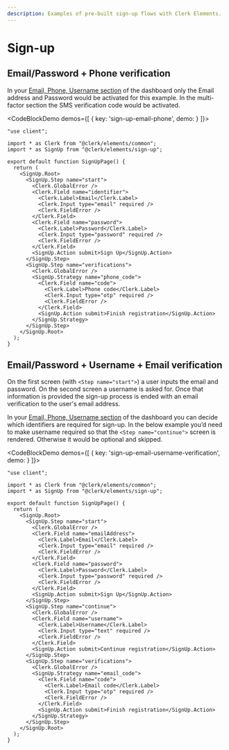```yaml
---
description: Examples of pre-built sign-up flows with Clerk Elements.
---
```


# Sign-up

## Email/Password + Phone verification

In your [Email, Phone, Username section](https://dashboard.clerk.com/last-active?path=user-authentication/email-phone-username) of the dashboard only the Email address and Password would be activated for this example. In the multi-factor section the SMS verification code would be activated.

<CodeBlockDemo demos={[
  {
    key: 'sign-up-email-phone',
    demo: <ElementsSignUpEmailPhone />
  }
]}>
```tsx {{ filename: '/app/sign-up/[[...sign-up]]/page.tsx', collapsible: true }}
"use client";

import * as Clerk from "@clerk/elements/common";
import * as SignUp from "@clerk/elements/sign-up";

export default function SignUpPage() {
  return (
    <SignUp.Root>
      <SignUp.Step name="start">
        <Clerk.GlobalError />
        <Clerk.Field name="identifier">
          <Clerk.Label>Email</Clerk.Label>
          <Clerk.Input type="email" required />
          <Clerk.FieldError />
        </Clerk.Field>
        <Clerk.Field name="password">
          <Clerk.Label>Password</Clerk.Label>
          <Clerk.Input type="password" required />
          <Clerk.FieldError />
        </Clerk.Field>
        <SignUp.Action submit>Sign Up</SignUp.Action>
      </SignUp.Step>
      <SignUp.Step name="verifications">
        <Clerk.GlobalError />
        <SignUp.Strategy name="phone_code">
          <Clerk.Field name="code">
            <Clerk.Label>Phone code</Clerk.Label>
            <Clerk.Input type="otp" required />
            <Clerk.FieldError />
          </Clerk.Field>
          <SignUp.Action submit>Finish registration</SignUp.Action>
        </SignUp.Strategy>
      </SignUp.Step>
    </SignUp.Root>
  );
}
```
</CodeBlockDemo>

## Email/Password + Username + Email verification

On the first screen (with `<Step name="start">`) a user inputs the email and password. On the second screen a username is asked for. Once that information is provided the sign-up process is ended with an email verification to the user's email address.

In your [Email, Phone, Username section](https://dashboard.clerk.com/last-active?path=user-authentication/email-phone-username) of the dashboard you can decide which identifiers are required for sign-up. In the below example you’d need to make username required so that the `<Step name="continue">` screen is rendered. Otherwise it would be optional and skipped.

<CodeBlockDemo demos={[
  {
    key: 'sign-up-email-username-verification',
    demo: <ElementsSignUpEmailUsernameVerification />
  }
]}>
```tsx {{ filename: '/app/sign-up/[[...sign-up]]/page.tsx', collapsible: true }}
"use client";

import * as Clerk from "@clerk/elements/common";
import * as SignUp from "@clerk/elements/sign-up";

export default function SignUpPage() {
  return (
    <SignUp.Root>
      <SignUp.Step name="start">
        <Clerk.GlobalError />
        <Clerk.Field name="emailAddress">
          <Clerk.Label>Email</Clerk.Label>
          <Clerk.Input type="email" required />
          <Clerk.FieldError />
        </Clerk.Field>
        <Clerk.Field name="password">
          <Clerk.Label>Password</Clerk.Label>
          <Clerk.Input type="password" required />
          <Clerk.FieldError />
        </Clerk.Field>
        <SignUp.Action submit>Sign Up</SignUp.Action>
      </SignUp.Step>
      <SignUp.Step name="continue">
        <Clerk.GlobalError />
        <Clerk.Field name="username">
          <Clerk.Label>Username</Clerk.Label>
          <Clerk.Input type="text" required />
          <Clerk.FieldError />
        </Clerk.Field>
        <SignUp.Action submit>Continue registration</SignUp.Action>
      </SignUp.Step>
      <SignUp.Step name="verifications">
        <Clerk.GlobalError />
        <SignUp.Strategy name="email_code">
          <Clerk.Field name="code">
            <Clerk.Label>Email code</Clerk.Label>
            <Clerk.Input type="otp" required />
            <Clerk.FieldError />
          </Clerk.Field>
          <SignUp.Action submit>Finish registration</SignUp.Action>
        </SignUp.Strategy>
      </SignUp.Step>
    </SignUp.Root>
  );
}
```
</CodeBlockDemo>